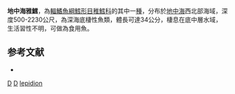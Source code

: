 {{Speciesbox
| taxon = Lepidion lepidion
| binomial_authority = [[Risso|Risso]], 1810
| image = Lepidion lepidion.jpg
| image_width = 250px
| status = LC
| status_system = iucn3.1
| trend = unknow
| synonyms = *''Gadus lepidion'', Günther, 1887
*''Haloporphyrus lepidion'', Risso, 1810
*''Lotta lepidion'', Risso, 1810
}}
'''地中海雅鱈'''，為[[輻鰭魚綱|輻鰭魚綱]][[鱈形目|鱈形目]][[稚鱈科|稚鱈科]]的其中一[[種|種]]，分布於[[地中海|地中海]]西北部海域，深度500-2230公尺，為深海底棲性魚類，體長可達34公分，棲息在底中層水域，生活習性不明，可做為食用魚。

==参考文献==
*{{FishBase_species|genus=Lepidion|species=lepidion|year=2016|month=1}}

{{鱈形目小作品}}
{{Taxonbar}}
[[Category:1887年描述的鱼类|D]]
[[Category:食用魚|D]]
[[Category:雅鱈屬|lepidion]]
